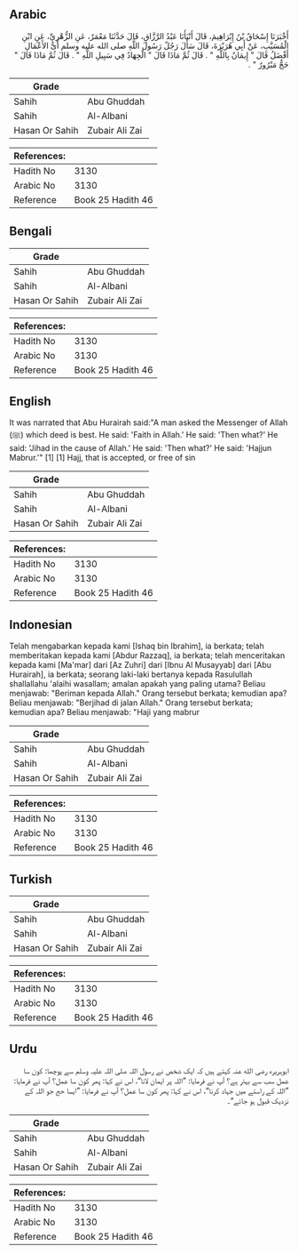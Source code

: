 ## Arabic


<div dir="rtl" lang="ar" style={{fontSize:'larger',backgroundColor:'#f8f9fa',padding:20}}>
أَخْبَرَنَا إِسْحَاقُ بْنُ إِبْرَاهِيمَ، قَالَ أَنْبَأَنَا عَبْدُ الرَّزَّاقِ، قَالَ حَدَّثَنَا مَعْمَرٌ، عَنِ الزُّهْرِيِّ، عَنِ ابْنِ الْمُسَيَّبِ، عَنْ أَبِي هُرَيْرَةَ، قَالَ سَأَلَ رَجُلٌ رَسُولَ اللَّهِ صلى الله عليه وسلم أَىُّ الأَعْمَالِ أَفْضَلُ قَالَ ‏"‏ إِيمَانٌ بِاللَّهِ ‏"‏ ‏.‏ قَالَ ثُمَّ مَاذَا قَالَ ‏"‏ الْجِهَادُ فِي سَبِيلِ اللَّهِ ‏"‏ ‏.‏ قَالَ ثُمَّ مَاذَا قَالَ ‏"‏ حَجٌّ مَبْرُورٌ ‏"‏ ‏.‏
</div>
<div style={{backgroundColor:'#f8f9fa',padding:20, marginBottom: 10}}><table> <thead> <tr> <th>Grade</th> <th></th> </tr> </thead> <tbody> <tr><td>Sahih</td><td>Abu Ghuddah</td></tr><tr><td>Sahih</td><td>Al-Albani</td></tr><tr><td>Hasan Or Sahih</td><td>Zubair Ali Zai</td></tr></tbody></table><table> <thead> <tr> <th>References:</th> <th></th> </tr> </thead> <tbody><tr><td>Hadith No</td><td>3130</td></tr><tr><td>Arabic No</td><td>3130</td></tr><tr><td>Reference</td><td>Book 25 Hadith 46</td></tr></tbody></table></div>

## Bengali


<div dir="ltr" lang="bn" style={{fontSize:'larger',backgroundColor:'#f8f9fa',padding:20}}>

</div>
<div style={{backgroundColor:'#f8f9fa',padding:20, marginBottom: 10}}><table> <thead> <tr> <th>Grade</th> <th></th> </tr> </thead> <tbody> <tr><td>Sahih</td><td>Abu Ghuddah</td></tr><tr><td>Sahih</td><td>Al-Albani</td></tr><tr><td>Hasan Or Sahih</td><td>Zubair Ali Zai</td></tr></tbody></table><table> <thead> <tr> <th>References:</th> <th></th> </tr> </thead> <tbody><tr><td>Hadith No</td><td>3130</td></tr><tr><td>Arabic No</td><td>3130</td></tr><tr><td>Reference</td><td>Book 25 Hadith 46</td></tr></tbody></table></div>

## English


<div dir="ltr" lang="en" style={{fontSize:'larger',backgroundColor:'#f8f9fa',padding:20}}>
It was narrated that Abu Hurairah said:"A man asked the Messenger of Allah (ﷺ) which deed is best. He said: 'Faith in Allah.' He said: 'Then what?' He said: 'Jihad in the cause of Allah.' He said: 'Then what?' He said: 'Hajjun Mabrur.'" [1] [1] Hajj, that is accepted, or free of sin
</div>
<div style={{backgroundColor:'#f8f9fa',padding:20, marginBottom: 10}}><table> <thead> <tr> <th>Grade</th> <th></th> </tr> </thead> <tbody> <tr><td>Sahih</td><td>Abu Ghuddah</td></tr><tr><td>Sahih</td><td>Al-Albani</td></tr><tr><td>Hasan Or Sahih</td><td>Zubair Ali Zai</td></tr></tbody></table><table> <thead> <tr> <th>References:</th> <th></th> </tr> </thead> <tbody><tr><td>Hadith No</td><td>3130</td></tr><tr><td>Arabic No</td><td>3130</td></tr><tr><td>Reference</td><td>Book 25 Hadith 46</td></tr></tbody></table></div>

## Indonesian


<div dir="ltr" lang="id" style={{fontSize:'larger',backgroundColor:'#f8f9fa',padding:20}}>
Telah mengabarkan kepada kami [Ishaq bin Ibrahim], ia berkata; telah memberitakan kepada kami [Abdur Razzaq], ia berkata; telah menceritakan kepada kami [Ma'mar] dari [Az Zuhri] dari [Ibnu Al Musayyab] dari [Abu Hurairah], ia berkata; seorang laki-laki bertanya kepada Rasulullah shallallahu 'alaihi wasallam; amalan apakah yang paling utama? Beliau menjawab: "Beriman kepada Allah." Orang tersebut berkata; kemudian apa? Beliau menjawab: "Berjihad di jalan Allah." Orang tersebut berkata; kemudian apa? Beliau menjawab: "Haji yang mabrur
</div>
<div style={{backgroundColor:'#f8f9fa',padding:20, marginBottom: 10}}><table> <thead> <tr> <th>Grade</th> <th></th> </tr> </thead> <tbody> <tr><td>Sahih</td><td>Abu Ghuddah</td></tr><tr><td>Sahih</td><td>Al-Albani</td></tr><tr><td>Hasan Or Sahih</td><td>Zubair Ali Zai</td></tr></tbody></table><table> <thead> <tr> <th>References:</th> <th></th> </tr> </thead> <tbody><tr><td>Hadith No</td><td>3130</td></tr><tr><td>Arabic No</td><td>3130</td></tr><tr><td>Reference</td><td>Book 25 Hadith 46</td></tr></tbody></table></div>

## Turkish


<div dir="ltr" lang="tr" style={{fontSize:'larger',backgroundColor:'#f8f9fa',padding:20}}>

</div>
<div style={{backgroundColor:'#f8f9fa',padding:20, marginBottom: 10}}><table> <thead> <tr> <th>Grade</th> <th></th> </tr> </thead> <tbody> <tr><td>Sahih</td><td>Abu Ghuddah</td></tr><tr><td>Sahih</td><td>Al-Albani</td></tr><tr><td>Hasan Or Sahih</td><td>Zubair Ali Zai</td></tr></tbody></table><table> <thead> <tr> <th>References:</th> <th></th> </tr> </thead> <tbody><tr><td>Hadith No</td><td>3130</td></tr><tr><td>Arabic No</td><td>3130</td></tr><tr><td>Reference</td><td>Book 25 Hadith 46</td></tr></tbody></table></div>

## Urdu


<div dir="rtl" lang="ur" style={{fontSize:'larger',backgroundColor:'#f8f9fa',padding:20}}>
ابوہریرہ رضی الله عنہ کہتے ہیں کہ ایک شخص نے رسول اللہ صلی اللہ علیہ وسلم سے پوچھا: کون سا عمل سب سے بہتر ہے؟ آپ نے فرمایا: ”اللہ پر ایمان لانا“، اس نے کہا: پھر کون سا عمل؟ آپ نے فرمایا: ”اللہ کے راستے میں جہاد کرنا“، اس نے کہا: پھر کون سا عمل؟ آپ نے فرمایا: ”ایسا حج جو اللہ کے نزدیک قبول ہو جائے“۔
</div>
<div style={{backgroundColor:'#f8f9fa',padding:20, marginBottom: 10}}><table> <thead> <tr> <th>Grade</th> <th></th> </tr> </thead> <tbody> <tr><td>Sahih</td><td>Abu Ghuddah</td></tr><tr><td>Sahih</td><td>Al-Albani</td></tr><tr><td>Hasan Or Sahih</td><td>Zubair Ali Zai</td></tr></tbody></table><table> <thead> <tr> <th>References:</th> <th></th> </tr> </thead> <tbody><tr><td>Hadith No</td><td>3130</td></tr><tr><td>Arabic No</td><td>3130</td></tr><tr><td>Reference</td><td>Book 25 Hadith 46</td></tr></tbody></table></div>